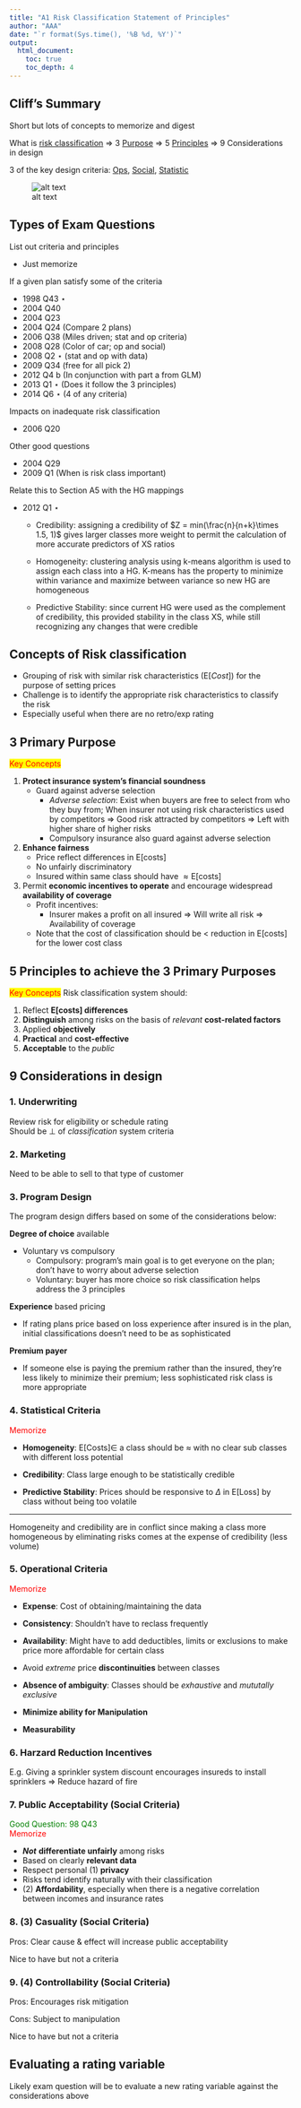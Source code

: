 ```yaml
---
title: "A1 Risk Classification Statement of Principles"
author: "AAA"
date: "`r format(Sys.time(), '%B %d, %Y')`"
output: 
  html_document:
    toc: true
    toc_depth: 4
---
```


## Cliff's Summary

Short but lots of concepts to memorize and digest

What is [risk classification](#risk-class-concept) $\Rightarrow$ 3 [Purpose](#risk-class-purpose) $\Rightarrow$ 5 [Principles](#risk-class-prin) $\Rightarrow$ 9 Considerations in design

3 of the key design criteria: [Ops](#ops-consideration), [Social](#social-consideration), [Statistic](#stat-consideration)

![alt text](figures/Exam 8 A - 1.png)

## Types of Exam Questions

List out criteria and principles

* Just memorize

If a given plan satisfy some of the criteria

* 1998 Q43 $\star$
* 2004 Q40
* 2004 Q23 
* 2004 Q24 (Compare 2 plans)
* 2006 Q38 (Miles driven; stat and op criteria)
* 2008 Q28 (Color of car; op and social)
* 2008 Q2 $\star$ (stat and op with data)
* 2009 Q34 (free for all pick 2)
* 2012 Q4 b (In conjunction with part a from GLM)
* 2013 Q1 $\star$ (Does it follow the 3 principles)
* 2014 Q6 $\star$ (4 of any criteria)

Impacts on inadequate risk classification

* 2006 Q20

Other good questions

* 2004 Q29
* 2009 Q1 (When is risk class important)

Relate this to Section A5 with the HG mappings

* 2012 Q1 $\star$

    * Credibility: assigning a credibility of $Z = min(\frac{n}{n+k}\times 1.5, 1)$ gives larger classes more weight to permit the calculation of more accurate predictors of XS ratios

    * Homogeneity: clustering analysis using k-means algorithm is used to assign each class into a HG. K-means has the property to minimize within variance and maximize between variance so new HG are homogeneous

    * Predictive Stability: since current HG were used as the complement of credibility, this provided stability in the class XS, while still recognizing any changes that were credible

## Concepts of Risk classification
<a name="risk-class-concept"></a>

  * Grouping of risk with similar risk characteristics ($\mathrm{E}[Cost]$) for the purpose of setting prices
  * Challenge is to identify the appropriate risk characteristics to classify the risk
  * Especially useful when there are no retro/exp rating
  
## 3 Primary Purpose  
<span style="color:red; background-color:yellow">Key Concepts</span>
<a name="risk-class-purpose"></a>

1. **Protect insurance system's financial soundness**
    * Guard against adverse selection
        * *Adverse selection*: Exist when buyers are free to select from who they buy from; When insurer not using risk characteristics used by competitors $\Rightarrow$ Good risk attracted by competitors $\Rightarrow$ Left with higher share of higher risks
        * Compulsory insurance also guard against adverse selection
2. **Enhance fairness**
    * Price reflect differences in $\mathrm{E[costs]}$
    * No unfairly discriminatory
    * Insured within same class should have $\approx \mathrm{E[costs]}$
3. Permit **economic incentives to operate** and encourage widespread **availability of coverage**
    * Profit incentives:
        * Insurer makes a profit on all insured $\Rightarrow$ Will write all risk $\Rightarrow$ Availability of coverage
    * Note that the cost of classification should be < reduction in $\mathrm{E[costs]}$ for the lower cost class
    
## 5 Principles to achieve the 3 Primary Purposes  
<span style="color:red; background-color:yellow">Key Concepts</span>
<a name="risk-class-prin"></a>
Risk classification system should:

1. Reflect **$\mathrm{E[costs]}$ differences**
2. **Distinguish** among risks on the basis of *relevant* **cost-related factors**
3. Applied **objectively**
4. **Practical** and **cost-effective**
5. **Acceptable** to the *public*

## 9 Considerations in design

### 1. Underwriting
Review risk for eligibility or schedule rating  
Should be $\perp$ of *classification* system criteria

### 2. Marketing
Need to be able to sell to that type of customer

### 3. Program Design
The program design differs based on some of the considerations below:

**Degree of choice** available

  * Voluntary vs compulsory
      * Compulsory: program's main goal is to get everyone on the plan; don't have to worry about adverse selection
      * Voluntary: buyer has more choice so risk classification helps address the 3 principles
      
**Experience** based pricing

  * If rating plans price based on loss experience after insured is in the plan, initial classifications doesn't need to be as sophisticated

**Premium payer**

  * If someone else is paying the premium rather than the insured, they're less likely to minimize their premium; less sophisticated risk class is more appropriate
      
### 4. Statistical Criteria  
<span style="color:red">Memorize</span>
<a name="stat-consideration"></a>

* **Homogeneity**: $\mathrm{E[Costs]} \in$ a class should be $\approx$ with no clear sub classes with different loss potential

* **Credibility**: Class large enough to be statistically credible

* **Predictive Stability**: Prices should be responsive to $\Delta$ in $\mathrm{E[Loss]}$ by class without being too volatile

***

Homogeneity and credibility are in conflict since making a class more homogeneous by eliminating risks comes at the expense of credibility (less volume)

### 5. Operational Criteria
<span style="color:red">Memorize</span>
<a name="ops-consideration"></a>

* **Expense**: Cost of obtaining/maintaining the data

* **Consistency**: Shouldn't have to reclass frequently

* **Availability**: Might have to add deductibles, limits or exclusions to make price more affordable for certain class

* Avoid *extreme* price **discontinuities** between classes

* **Absence of ambiguity**: Classes should be *exhaustive* and *mututally exclusive*

* **Minimize ability for Manipulation**

* **Measurability**

### 6. Harzard Reduction Incentives

E.g. Giving a sprinkler system discount encourages insureds to install sprinklers $\Rightarrow$ Reduce hazard of fire

### 7. Public Acceptability (Social Criteria)  
<span style="color:green">Good Question: 98 Q43</span>  
<span style="color:red">Memorize</span>
<a name="social-consideration"></a>

* ***Not*** **differentiate unfairly** among risks
* Based on clearly **relevant data**
* Respect personal $(1)$ **privacy**
* Risks tend identify naturally with their classification
* $(2)$ **Affordability**, especially when there is a negative correlation between incomes and insurance rates

### 8. $(3)$ Casuality (Social Criteria)

Pros: Clear cause & effect will increase public acceptability

Nice to have but not a criteria

### 9. $(4)$ Controllability (Social Criteria)

Pros: Encourages risk mitigation

Cons: Subject to manipulation

Nice to have but not a criteria

## Evaluating a rating variable

Likely exam question will be to evaluate a new rating variable against the considerations above